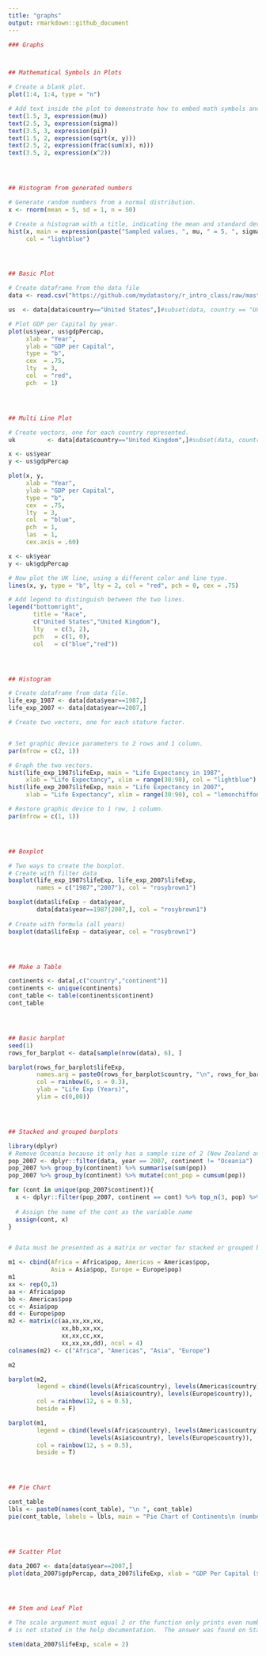 ```yaml
---
title: "graphs"
output: rmarkdown::github_document
---
```



```r
### Graphs



## Mathematical Symbols in Plots

# Create a blank plot.
plot(1:4, 1:4, type = "n")

# Add text inside the plot to demonstrate how to embed math symbols and/or equations.
text(1.5, 3, expression(mu))
text(2.5, 3, expression(sigma))
text(3.5, 3, expression(pi))
text(1.5, 2, expression(sqrt(x, y)))
text(2.5, 2, expression(frac(sum(x), n)))
text(3.5, 2, expression(x^2))




## Histogram from generated numbers

# Generate random numbers from a normal distribution.
x <- rnorm(mean = 5, sd = 1, n = 50)

# Create a histogram with a title, indicating the mean and standard deviation.
hist(x, main = expression(paste("Sampled values, ", mu, " = 5, ", sigma, " = 1")),
     col = "lightblue")




## Basic Plot

# Create dataframe from the data file
data <- read.csv("https://github.com/mydatastory/r_intro_class/raw/master/data/gapminder.csv")

us  <- data[data$country=="United States",]#subset(data, country == "United States")

# Plot GDP per Capital by year.
plot(us$year, us$gdpPercap,
     xlab = "Year",
     ylab = "GDP per Capital",
     type = "b", 
     cex  = .75,
     lty  = 3,
     col  = "red",
     pch  = 1)




## Multi Line Plot

# Create vectors, one for each country represented.
uk         <- data[data$country=="United Kingdom",]#subset(data, country == "United Kingdom")

x <- us$year
y <- us$gdpPercap

plot(x, y,
     xlab = "Year",
     ylab = "GDP per Capital",
     type = "b", 
     cex  = .75,
     lty  = 3,
     col  = "blue",
     pch  = 1,
     las  = 1,
     cex.axis = .60)

x <- uk$year
y <- uk$gdpPercap

# Now plot the UK line, using a different color and line type.
lines(x, y, type = "b", lty = 2, col = "red", pch = 0, cex = .75)

# Add legend to distinguish between the two lines.
legend("bottomright",
       title = "Race",
       c("United States","United Kingdom"),
       lty   = c(3, 2), 
       pch   = c(1, 0),
       col   = c("blue","red"))




## Histogram

# Create dataframe from data file.
life_exp_1987 <- data[data$year==1987,]
life_exp_2007 <- data[data$year==2007,]

# Create two vectors, one for each stature factor.


# Set graphic device parameters to 2 rows and 1 column.
par(mfrow = c(2, 1))    

# Graph the two vectors.
hist(life_exp_1987$lifeExp, main = "Life Expectancy in 1987", 
     xlab = "Life Expectancy", xlim = range(30:90), col = "lightblue")
hist(life_exp_2007$lifeExp, main = "Life Expectancy in 2007", 
     xlab = "Life Expectancy", xlim = range(30:90), col = "lemonchiffon")

# Restore graphic device to 1 row, 1 column.
par(mfrow = c(1, 1))  




## Boxplot

# Two ways to create the boxplot.
# Create with filter data
boxplot(life_exp_1987$lifeExp, life_exp_2007$lifeExp, 
        names = c("1987","2007"), col = "rosybrown1")

boxplot(data$lifeExp ~ data$year, 
        data[data$year==1987|2007,], col = "rosybrown1")
        
# Create with formula (all years)
boxplot(data$lifeExp ~ data$year, col = "rosybrown1")




## Make a Table

continents <- data[,c("country","continent")]
continents <- unique(continents)
cont_table <- table(continents$continent)
cont_table




## Basic barplot
seed(1)
rows_for_barplot <- data[sample(nrow(data), 6), ]

barplot(rows_for_barplot$lifeExp, 
        names.arg = paste0(rows_for_barplot$country, "\n", rows_for_barplot$year),
        col = rainbow(6, s = 0.3),
        ylab = "Life Exp (Years)",
        ylim = c(0,80))




## Stacked and grouped barplots

library(dplyr)
# Remove Oceania because it only has a sample size of 2 (New Zealand and Australia)
pop_2007 <- dplyr::filter(data, year == 2007, continent != "Oceania")
pop_2007 %>% group_by(continent) %>% summarise(sum(pop))
pop_2007 %>% group_by(continent) %>% mutate(cont_pop = cumsum(pop))

for (cont in unique(pop_2007$continent)){
  x <- dplyr::filter(pop_2007, continent == cont) %>% top_n(3, pop) %>% droplevels
  
  # Assign the name of the cont as the variable name
  assign(cont, x)
}


# Data must be presented as a matrix or vector for stacked or grouped barplots.

m1 <- cbind(Africa = Africa$pop, Americas = Americas$pop, 
            Asia = Asia$pop, Europe = Europe$pop)
m1
xx <- rep(0,3)
aa <- Africa$pop
bb <- Americas$pop
cc <- Asia$pop
dd <- Europe$pop
m2 <- matrix(c(aa,xx,xx,xx,
               xx,bb,xx,xx,
               xx,xx,cc,xx,
               xx,xx,xx,dd), ncol = 4)
colnames(m2) <- c("Africa", "Americas", "Asia", "Europe")

m2

barplot(m2, 
        legend = cbind(levels(Africa$country), levels(Americas$country), 
                       levels(Asia$country), levels(Europe$country)),
        col = rainbow(12, s = 0.5),
        beside = F)

barplot(m1, 
        legend = cbind(levels(Africa$country), levels(Americas$country), 
                       levels(Asia$country), levels(Europe$country)),
        col = rainbow(12, s = 0.5),
        beside = T)




## Pie Chart

cont_table
lbls <- paste0(names(cont_table), "\n ", cont_table)
pie(cont_table, labels = lbls, main = "Pie Chart of Continents\n (number of countries)")




## Scatter Plot

data_2007 <- data[data$year==2007,]
plot(data_2007$gdpPercap, data_2007$lifeExp, xlab = "GDP Per Capital ($)", ylab = "Life Expectancy (Years)")




## Stem and Leaf Plot

# The scale argument must equal 2 or the function only prints even numbers.  This
# is not stated in the help documentation.  The answer was found on Stack Overflow.

stem(data_2007$lifeExp, scale = 2) 

```

